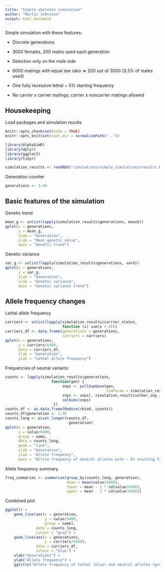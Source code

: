 ```yaml
---
title: "Simple skeleton simulation"
author: "Martin Johnsson"
output: html_document
---
```


Simple simulation with these features:

* Discrete generations

* 3000 females, 200 males used each generation

* Selection only on the male side

* 6000 matings with equal sex ratio => 200 out of 3000 (3.3% of males used)

* One fully recessive lethal ~ 5% starting frequency

* No carrier x carrier matings; carrier x noncarrier matings allowed

## Housekeeping

Load packages and simulation results

```r
knitr::opts_chunk$set(echo = TRUE)
knitr::opts_knit$set(root.dir = normalizePath(".."))
```

```r
library(AlphaSimR)
library(dplyr)
library(ggplot2)
library(tidyr)
```

```r
simulation_results <- readRDS("simulations/simple_simulations/results.Rds")
```

Generation counter

```r
generations <- 1:40
```


## Basic features of the simulation

Genetic trend

```r
mean_g <- unlist(lapply(simulation_results$generations, meanG))
qplot(x = generations,
      y = mean_g,
      xlab = "Generation",
      ylab = "Mean genetic value",
      main = "Genetic trend")
```

Genetic variance

```r
var_g <- unlist(lapply(simulation_results$generations, varG))
qplot(x = generations,
      y = var_g,
      xlab = "Generation",
      ylab = "Genetic variance",
      main = "Genetic variance trend")
```

## Allele frequency changes

Lethal allele frequency

```r
carriers <- unlist(lapply(simulation_results$carrier_status,
                          function (x) sum(x > 0)))
carriers_df <- data.frame(generations = generations,
                          carriers = carriers)
qplot(x = generations,
      y = carriers/6400,
      data = carriers_df,
      xlab = "Generation",
      ylab = "Lethal allele frequency")
```


Frequencies of neutral variants

```r
counts <- lapply(simulation_results$generations,
                     function(gen) {
                          snps <- pullSnpGeno(gen,
                                              simParam = simulation_results$simparam)
                          snps <- snps[, simulation_results$other_snp_ix]
                          colSums(snps)
                      })
counts_df <- as.data.frame(Reduce(rbind, counts))
counts_df$generation <- 1:40
counts_long <- pivot_longer(counts_df,
                            -generation)
qplot(x = generation,
      y = value/6400,
      group = name,
      data = counts_long,
      geom = "line",
      xlab = "Generation",
      ylab = "Allele frequency",
      main = "Allele frequency of neutral alleles with ~ 5% starting frequency")
```

Allele frequency summary

```r
freq_summaries <- summarise(group_by(counts_long, generation),
                            mean = mean(value/6400),
                            lower = mean - 2 * sd(value/6400),
                            upper = mean - 2 * sd(value/6400))
```


Combined plot

```r

ggplot() +
    geom_line(aes(x = generation,
                  y = value/6400,
                  group = name),
              data = counts_long,
              colour = "grey") +
    geom_line(aes(x = generations,
                  y = carriers/6400),
              data = carriers_df,
              colour = "blue") +
    xlab("Generations") +
    ylab("Allele frequency") +
    ggtitle("Allele frequency of lethal (blue) and neutral alleles (grey)")
```

